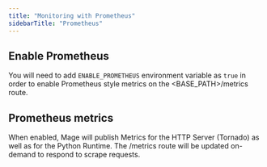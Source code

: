 ```yaml
---
title: "Monitoring with Prometheus"
sidebarTitle: "Prometheus"
---
```


## Enable Prometheus

You will need to add `ENABLE_PROMETHEUS` environment variable as `true` in order to
enable Prometheus style metrics on the \<BASE_PATH\>/metrics route.

## Prometheus metrics

When enabled, Mage will publish Metrics for the HTTP Server (Tornado) as well as for
the Python Runtime. The /metrics route will be updated on-demand to respond to scrape requests.
